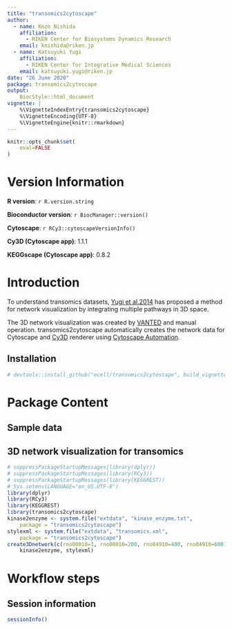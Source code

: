```yaml
---
title: "transomics2cytoscape"
author:
  - name: Kozo Nishida
    affiliation:
      - RIKEN Center for Biosystems Dynamics Research
    email: knishida@riken.jp
  - name: Katsuyuki Yugi
    affiliation:
      - RIKEN Center for Integrative Medical Sciences
    email: katsuyuki.yugi@riken.jp
date: "26 June 2020"
package: transomics2cytoscape
output:
    BiocStyle::html_document
vignette: |
    %\VignetteIndexEntry{transomics2cytoscape}
    %\VignetteEncoding{UTF-8}
    %\VignetteEngine{knitr::rmarkdown}
---
```


```r
knitr::opts_chunk$set(
    eval=FALSE
)
```

# Version Information

**R version**: `r R.version.string`

**Bioconductor version**: `r BiocManager::version()`

**Cytoscape**: `r RCy3::cytoscapeVersionInfo()`

**Cy3D (Cytoscape app)**: 1.1.1

**KEGGscape (Cytoscape app)**: 0.8.2

# Introduction

To understand transomics datasets,
[Yugi et al.2014](https://pubmed.ncbi.nlm.nih.gov/25131207)
has proposed a method for network visualization
by integrating multiple pathways in 3D space.

The 3D network visualization was created by
[VANTED](https://pubmed.ncbi.nlm.nih.gov/23140568)
and manual operation. transomics2cytoscape automatically
creates the network data for Cytoscape and
[Cy3D](http://apps.cytoscape.org/apps/cy3d) renderer
using
[Cytoscape Automation](https://pubmed.ncbi.nlm.nih.gov/31477170).

## Installation

```R
# devtools::install_github("ecell/transomics2cytoscape", build_vignettes = TRUE)
```

# Package Content

## Sample data

## 3D network visualization for transomics

```r
# suppressPackageStartupMessages(library(dplyr))
# suppressPackageStartupMessages(library(RCy3))
# suppressPackageStartupMessages(library(KEGGREST))
# Sys.setenv(LANGUAGE="en_US.UTF-8") 
library(dplyr)
library(RCy3)
library(KEGGREST)
library(transomics2cytoscape)
kinase2enzyme <- system.file("extdata", "kinase_enzyme.txt",
    package = "transomics2cytoscape")
stylexml <- system.file("extdata", "transomics.xml",
    package = "transomics2cytoscape")
create3Dnetwork(c(rno00010=1, rno00010=200, rno04910=400, rno04910=600),
    kinase2enzyme, stylexml)
```

# Workflow steps

## Session information {.unnumbered}

```r
sessionInfo()
```